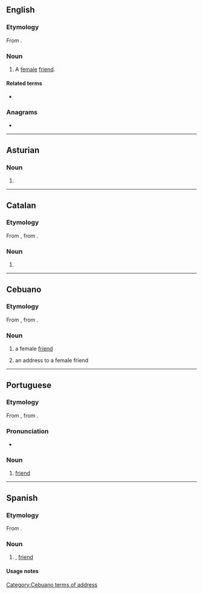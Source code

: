 {{also|amigá}}
==English==

===Etymology===
From {{etyl|es|en}} {{m|es|amiga||female friend}}.

===Noun===
{{en-noun}}

# {{lb|en|Latin American}} A [[female]] [[friend]].

====Related terms====
* {{l|en|amigo}}

===Anagrams===
* {{anagrams|en|agami}}

----

==Asturian==

===Noun===
{{ast-noun|f|amigues}}

# {{feminine noun of|amigu|lang=ast}}

----

==Catalan==

===Etymology===
From {{inh|ca|pro|-}}, from {{inh|ca|la|amīca}}.

===Noun===
{{ca-noun|f}}

# {{feminine noun of|amic|lang=ca}}

----

==Cebuano==

===Etymology===
From {{etyl|es|ceb}} {{m|es|amiga||female friend}}, from {{etyl|la|ceb}} {{m|la|amīca}}.

===Noun===
{{head|ceb|noun}}

# a female [[friend]]
# {{lb|ceb|obsolete}} an address to a female friend

{{topics|ceb|Female|People}}
[[Category:Cebuano terms of address]]

----

==Portuguese==

===Etymology===
From {{inh|pt|roa-opt|amiga}}, from {{inh|pt|la|amīca}}.

===Pronunciation===
* {{a|PT}} {{IPA|/ɐˈmiɣɐ/|lang=pt}}

===Noun===
{{pt-noun|f|m=amigo}}

# [[friend]]

----

==Spanish==

===Etymology===
From {{inh|es|la|amīca}}.

===Noun===
{{es-noun|f|m=amigo}}

# {{feminine noun of|amigo|lang=es}}, [[friend]]

====Usage notes====
{{es-note-noun-mf|amigo}}